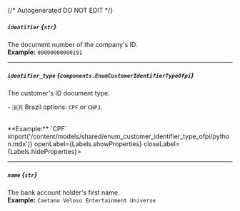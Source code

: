 {/* Autogenerated DO NOT EDIT  */}

##### `identifier` *{`str`}*
The document number of the company's ID.
<br/>
**Example:** `00000000000191`

---
##### `identifier_type` *{`components.EnumCustomerIdentifierTypeOfpi`}*
The customer's ID document type.

\- 🇧🇷 Brazil options: `CPF` or `CNPJ`.

<br/>
**Example:** `CPF`
<Collapsible content={() => import('/content/models/shared/enum_customer_identifier_type_ofpi/python.mdx')} openLabel={Labels.showProperties} closeLabel={Labels.hideProperties}>
</Collapsible>

---
##### `name` *{`str`}*
The bank account holder's first name.
<br/>
**Example:** `Caetano Veloso Entertainment Universe`


